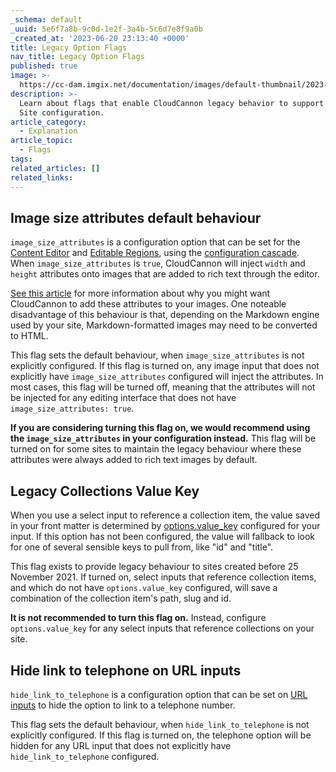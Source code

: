 ```yaml
---
_schema: default
_uuid: 5e6f7a8b-9c0d-1e2f-3a4b-5c6d7e8f9a0b
_created_at: '2023-06-20 23:13:40 +0000'
title: Legacy Option Flags
nav_title: Legacy Option Flags
published: true
image: >-
  https://cc-dam.imgix.net/documentation/images/default-thumbnail/2023-Q4/CloudCannon-Documentation-Thumbnail.png
description: >-
  Learn about flags that enable CloudCannon legacy behavior to support older
  Site configuration.
article_category:
  - Explanation
article_topic:
  - Flags
tags:
related_articles: []
related_links:
---
```

## Image size attributes default behaviour

`image_size_attributes` is a configuration option that can be set for the [Content Editor](/documentation/edit/interfaces/content-editor) and [Editable Regions](/documentation/edit/editing/html#editable-regions), using the [configuration cascade](/documentation/articles/using-the-configuration-cascade/). When `image_size_attributes` is `true`, CloudCannon will inject `width` and `height` attributes onto images that are added to rich text through the editor.

[See this article](/documentation/articles/why-cloudcannon-injects-width-and-height-onto-images/) for more information about why you might want CloudCannon to add these attributes to your images. One noteable disadvantage of this behaviour is that, depending on the Markdown engine used by your site, Markdown-formatted images may need to be converted to HTML.

This flag sets the default behaviour, when `image_size_attributes` is not explicitly configured. If this flag is turned on, any image input that does not explicitly have `image_size_attributes` configured will inject the attributes. In most cases, this flag will be turned off, meaning that the attributes will not be injected for any editing interface that does not have `image_size_attributes: true`.

**If you are considering turning this flag on, we would recommend using the `image_size_attributes` in your configuration instead.** This flag will be turned on for some sites to maintain the legacy behaviour where these attributes were always added to rich text images by default.

## Legacy Collections Value Key

When you use a select input to reference a collection item, the value saved in your front matter is determined by [options.value\_key](/documentation/articles/what-is-a-select-input/#value_key) configured for your input. If this option has not been configured, the value will fallback to look for one of several sensible keys to pull from, like "id" and "title".

This flag exists to provide legacy behaviour to sites created before 25 November 2021. If turned on, select inputs that reference collection items, and which do not have `options.value_key` configured, will save a combination of the collection item's path, slug and id.

**It is not recommended to turn this flag on.** Instead, configure `options.value_key` for any select inputs that reference collections on your site.

## Hide link to telephone on URL inputs

`hide_link_to_telephone` is a configuration option that can be set on [URL inputs](/documentation/articles/configure-a-url-input) to hide the option to link to a telephone number. 

This flag sets the default behaviour, when `hide_link_to_telephone` is not explicitly configured. If this flag is turned on, the telephone option will be hidden for any URL input that does not explicitly have `hide_link_to_telephone` configured.